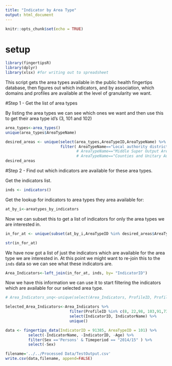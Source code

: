 ```yaml
---
title: "Indicator by Area Type"
output: html_document
---
```


```r
knitr::opts_chunk$set(echo = TRUE)
```

# setup
```r
library(fingertipsR)
library(dplyr)
library(xlsx) #for writing out to spreadsheet
```

This script gets the area types available in the public health fingertips database, then figures out which indicators, and by association, which domains and profiles are available at the level of granularity we want.


#Step 1 - Get the list of area types

By listing the area types we can see which ones we want and then use this to get their area type id's (3, 101 and 102)
```r
area_types<-area_types()
unique(area_types$AreaTypeName)

desired_areas <- unique(select(area_types,AreaTypeID,AreaTypeName) %>% 
                        filter( AreaTypeName=="Local authority districts and Unitary Authorities" )) #|
                               # AreaTypeName=="Middle Super Output Area"  |
                               # AreaTypeName=="Counties and Unitary Authorities"))
desired_areas

```


#Step 2 - Find out which indicators are available for these area types.

Get the indicators list.
```r
inds <- indicators()
```


Get the lookup for indicators to area types they area available for:
```r
at_by_i<-areatypes_by_indicators
```


Now we can subset this to get a list of indicators for only the area types we are interested in.
```r
in_for_at <- unique(subset(at_by_i,AreaTypeID %in% desired_areas$AreaTypeID)['IndicatorID'])

str(in_for_at)
```

We have now got a list of just the indicators which are available for the area type we are interested in. At this point we might want to re-join this to the `inds` data so we can see what these indicators are.

```r
Area_Indicators<-left_join(in_for_at, inds, by= "IndicatorID")


```

Now we have this information we can use it to start filtering the indicators which are available for our selected area type.
```r

# Area_Indicators_unq<-unique(select(Area_Indicators, ProfileID, ProfileName))

Selected_Area_Indicators<-Area_Indicators %>%
                            filter(ProfileID %in% c(8, 22,98, 103,91,73,50)) %>%
                            select(IndicatorID, IndicatorName) %>%
                            unique()


```



```r

data <- fingertips_data(IndicatorID = 91385, AreaTypeID = 101) %>%
          select(-IndicatorName, -IndicatorID, -Age) %>%
          filter(Sex =='Persons' & Timeperiod == "2014/15" ) %>%
          select(-Sex)
``` 


```r
filename='../../Processed Data/TestOutput.csv'
write.csv(data,filename, append=FALSE)
```
